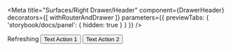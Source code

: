 
<Meta 
  title="Surfaces/Right Drawer/Header" 
  component={DrawerHeader}
  decorators={[ withRouterAndDrawer ]}
  parameters={{ previewTabs: { 'storybook/docs/panel': { hidden: true } } }}
/>

<Story name="No Frills">
  <DrawerHeader title="Drawer title"  />
</Story>

<Story name="With back button">
  <DrawerHeader title="Drawer with back button" />
</Story>

<Story name="With info text" >
  <DrawerHeader title="Drawer with info text" infoText="This is info text" />
</Story>

<Story name="With help">
  <DrawerHeader title="Drawer with help" helpTitle="Help title" helpKey="autoMapFields" />
</Story>

<Story name="With refresh and actions">
  <DrawerHeader title="Refreshing and actions">
    <Spinner size="small" />Refreshing
    <ActionGroup position="right">
      <Button variant="text">Text Action 1</Button>
      <Button variant="text">Text Action 2</Button>
    </ActionGroup>
  </DrawerHeader>
</Story>

